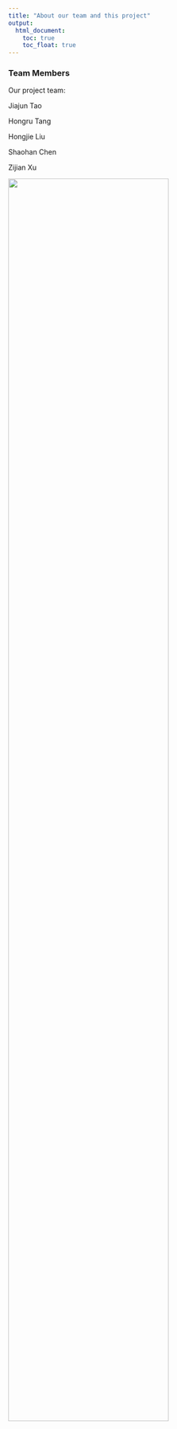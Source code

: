 ```yaml
---
title: "About our team and this project"
output: 
  html_document:
    toc: true
    toc_float: true
---
```


### Team Members

Our project team:

Jiajun Tao

Hongru Tang

Hongjie Liu

Shaohan Chen

Zijian Xu

<img src="Images/about.jpeg" style="width:80%">
